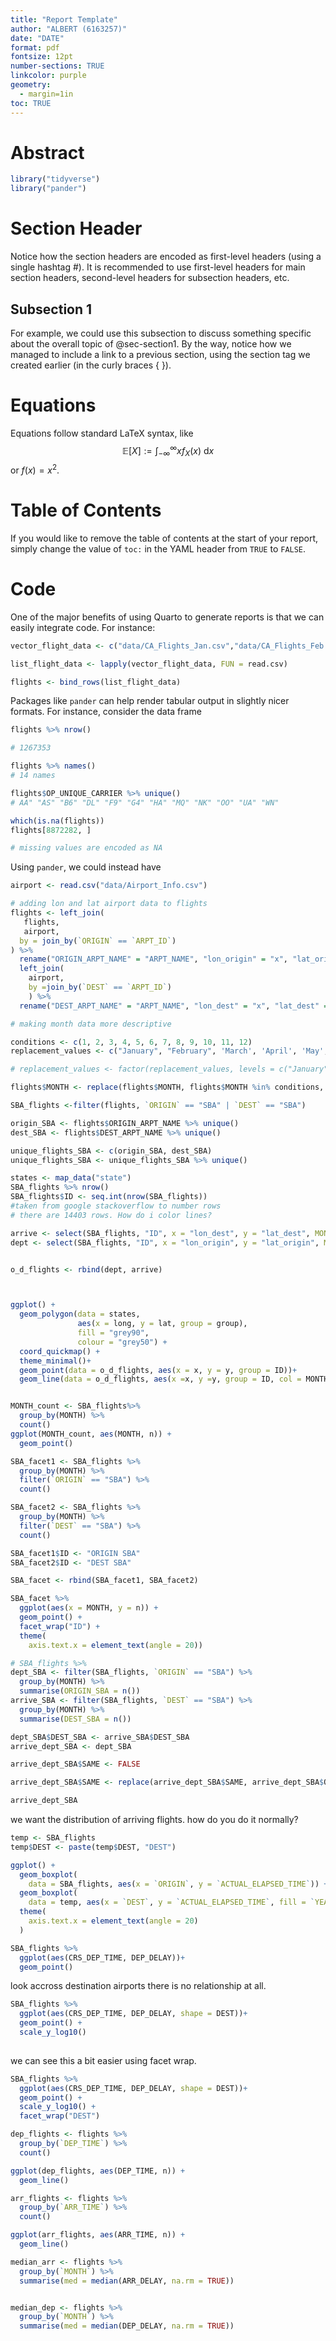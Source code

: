```yaml
---
title: "Report Template"
author: "ALBERT (6163257)"
date: "DATE"
format: pdf
fontsize: 12pt
number-sections: TRUE
linkcolor: purple
geometry:
  - margin=1in
toc: TRUE
---
```


# Abstract {#sec-abstract}

\begin{abstract}
When writing an academic-style paper, it is important to include an abstract. The abstract is a short, few-line summary of the paper, and should include major findings and conclusions.
\end{abstract}

```r
library("tidyverse")
library("pander")
```

# Section Header {#sec-section1}

Notice how the section headers are encoded as first-level headers (using a single hashtag \#). It is recommended to use first-level headers for main section headers, second-level headers for subsection headers, etc.

## Subsection 1

For example, we could use this subsection to discuss something specific about the overall topic of @sec-section1. By the way, notice how we managed to include a link to a previous section, using the section tag we created earlier (in the curly braces \{ \}).

# Equations

Equations follow standard LaTeX syntax, like
$$ \mathbb{E}[X] := \int_{-\infty}^{\infty} x f_X(x) \ \mathrm{d}x $$
or $f(x) = x^2$.

# Table of Contents

If you would like to remove the table of contents at the start of your report, simply change the value of `toc:` in the YAML header from `TRUE` to `FALSE`. 

# Code

One of the major benefits of using Quarto to generate reports is that we can easily integrate code. For instance:
```r
vector_flight_data <- c("data/CA_Flights_Jan.csv","data/CA_Flights_Feb.csv","data/CA_Flights_Mar.csv","data/CA_Flights_Apr.csv","data/CA_Flights_May.csv","data/CA_Flights_Jun.csv","data/CA_Flights_Jul.csv","data/CA_Flights_Aug.csv","data/CA_Flights_Sept.csv","data/CA_Flights_Oct.csv","data/CA_Flights_Nov.csv","data/CA_Flights_Dec.csv")

list_flight_data <- lapply(vector_flight_data, FUN = read.csv)

flights <- bind_rows(list_flight_data)

```

Packages like `pander` can help render tabular output in slightly nicer formats. For instance, consider the data frame

```r
flights %>% nrow()

# 1267353

flights %>% names()
# 14 names

flights$OP_UNIQUE_CARRIER %>% unique()
# AA" "AS" "B6" "DL" "F9" "G4" "HA" "MQ" "NK" "OO" "UA" "WN"

which(is.na(flights))
flights[8872282, ]

# missing values are encoded as NA


```

Using `pander`, we could instead have

```r
airport <- read.csv("data/Airport_Info.csv")

# adding lon and lat airport data to flights 
flights <- left_join(
   flights, 
   airport, 
  by = join_by(`ORIGIN` == `ARPT_ID`)
) %>%
  rename("ORIGIN_ARPT_NAME" = "ARPT_NAME", "lon_origin" = "x", "lat_origin" = "y") %>%
  left_join(
    airport, 
    by =join_by(`DEST` == `ARPT_ID`)
    ) %>%
  rename("DEST_ARPT_NAME" = "ARPT_NAME", "lon_dest" = "x", "lat_dest" = "y")

# making month data more descriptive

conditions <- c(1, 2, 3, 4, 5, 6, 7, 8, 9, 10, 11, 12)
replacement_values <- c("January", "February", 'March', 'April', 'May', 'June', 'July', "August", 'September', 'October', 'November', "December")

# replacement_values <- factor(replacement_values, levels = c("January", "February", 'March', 'April', 'May', 'June', 'July', "August", 'September', 'October', 'November', "December"))

flights$MONTH <- replace(flights$MONTH, flights$MONTH %in% conditions, replacement_values)
```


```r
SBA_flights <-filter(flights, `ORIGIN` == "SBA" | `DEST` == "SBA")

origin_SBA <- flights$ORIGIN_ARPT_NAME %>% unique()
dest_SBA <- flights$DEST_ARPT_NAME %>% unique()

unique_flights_SBA <- c(origin_SBA, dest_SBA)
unique_flights_SBA <- unique_flights_SBA %>% unique()

```


```r
states <- map_data("state")
SBA_flights %>% nrow()
SBA_flights$ID <- seq.int(nrow(SBA_flights))
#taken from google stackoverflow to number rows
# there are 14403 rows. How do i color lines?

arrive <- select(SBA_flights, "ID", x = "lon_dest", y = "lat_dest", MONTH = "MONTH")
dept <- select(SBA_flights, "ID", x = "lon_origin", y = "lat_origin", MONTH = "MONTH")


o_d_flights <- rbind(dept, arrive)



ggplot() +
  geom_polygon(data = states,
               aes(x = long, y = lat, group = group),
               fill = "grey90",
               colour = "grey50") +
  coord_quickmap() +
  theme_minimal()+ 
  geom_point(data = o_d_flights, aes(x = x, y = y, group = ID))+
  geom_line(data = o_d_flights, aes(x =x, y =y, group = ID, col = MONTH))

```


```r
```

```r
MONTH_count <- SBA_flights%>%
  group_by(MONTH) %>%
  count()
ggplot(MONTH_count, aes(MONTH, n)) +
  geom_point()
```



```r
SBA_facet1 <- SBA_flights %>%
  group_by(MONTH) %>%
  filter(`ORIGIN` == "SBA") %>%
  count()

SBA_facet2 <- SBA_flights %>%
  group_by(MONTH) %>%
  filter(`DEST` == "SBA") %>%
  count()

SBA_facet1$ID <- "ORIGIN SBA"
SBA_facet2$ID <- "DEST SBA"

SBA_facet <- rbind(SBA_facet1, SBA_facet2)

SBA_facet %>%
  ggplot(aes(x = MONTH, y = n)) + 
  geom_point() +
  facet_wrap("ID") +
  theme(
    axis.text.x = element_text(angle = 20))

```





```r
# SBA_flights %>%
dept_SBA <- filter(SBA_flights, `ORIGIN` == "SBA") %>%
  group_by(MONTH) %>%
  summarise(ORIGIN_SBA = n())
arrive_SBA <- filter(SBA_flights, `DEST` == "SBA") %>%
  group_by(MONTH) %>%
  summarise(DEST_SBA = n()) 

dept_SBA$DEST_SBA <- arrive_SBA$DEST_SBA
arrive_dept_SBA <- dept_SBA

arrive_dept_SBA$SAME <- FALSE

arrive_dept_SBA$SAME <- replace(arrive_dept_SBA$SAME, arrive_dept_SBA$ORIGIN_SBA == arrive_dept_SBA$DEST_SBA, TRUE)

arrive_dept_SBA
```


we want the distribution of arriving flights. how do you do it normally?

```r
temp <- SBA_flights
temp$DEST <- paste(temp$DEST, "DEST")

ggplot() +
  geom_boxplot(
    data = SBA_flights, aes(x = `ORIGIN`, y = `ACTUAL_ELAPSED_TIME`)) +
  geom_boxplot(
    data = temp, aes(x = `DEST`, y = `ACTUAL_ELAPSED_TIME`, fill = `YEAR`)) +
  theme(
    axis.text.x = element_text(angle = 20)
  )
```
```r
SBA_flights %>%
  ggplot(aes(CRS_DEP_TIME, DEP_DELAY))+
  geom_point()
```
look accross destination airports
there is no relationship at all.
```r
SBA_flights %>%
  ggplot(aes(CRS_DEP_TIME, DEP_DELAY, shape = DEST))+
  geom_point() +
  scale_y_log10()
  
```

we can see this a bit easier using facet wrap.
```r
SBA_flights %>%
  ggplot(aes(CRS_DEP_TIME, DEP_DELAY, shape = DEST))+
  geom_point() +
  scale_y_log10() +
  facet_wrap("DEST")

```


```r
dep_flights <- flights %>%
  group_by(`DEP_TIME`) %>%
  count()

ggplot(dep_flights, aes(DEP_TIME, n)) +
  geom_line()

```


```r
arr_flights <- flights %>%
  group_by(`ARR_TIME`) %>%
  count()

ggplot(arr_flights, aes(ARR_TIME, n)) +
  geom_line()


```

```r
median_arr <- flights %>%
  group_by(`MONTH`) %>%
  summarise(med = median(ARR_DELAY, na.rm = TRUE))


median_dep <- flights %>%
  group_by(`MONTH`) %>%
  summarise(med = median(DEP_DELAY, na.rm = TRUE))
```